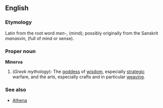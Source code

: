 ==English==
===Etymology===
Latin from the root word ''men-'', (mind); possibly originally from the Sanskrit ''manasvin'', (full of mind or sense).

===Proper noun===
'''Minerva'''
{{wikipedia}}
# (''Greek mythology''): The [[goddess]] of [[wisdom]], especially [[strategic]] warfare, and the arts, especially crafts and in particular [[weaving]].

===See also===
*[[Athena]]